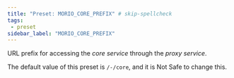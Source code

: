 ```yaml
---
title: "Preset: MORIO_CORE_PREFIX" # skip-spellcheck
tags:
 - preset
sidebar_label: "MORIO_CORE_PREFIX"
---
```


URL prefix for accessing the _core service_ through the _proxy service_.

<Note>

The default value of this preset is `/-/core`, and it is <Label style="danger">Not Safe</Label> to change this.

</Note>
